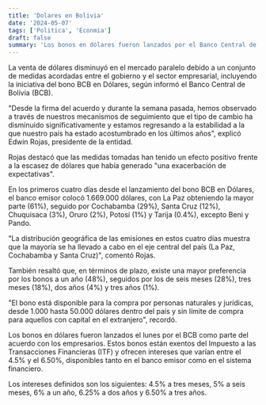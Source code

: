 ```yaml
---
title: 'Dolares en Bolivia'
date: '2024-05-07'
tags: ['Politica', 'Econmia']
draft: false
summary: 'Los bonos en dólares fueron lanzados por el Banco Central de Bolivia como parte del acuerdo al que llegó el Gobierno con los empresarios.'
---
```


La venta de dólares disminuyó en el mercado paralelo debido a un conjunto de medidas acordadas entre el gobierno y el sector empresarial, incluyendo la iniciativa del bono BCB en Dólares, según informó el Banco Central de Bolivia (BCB).

"Desde la firma del acuerdo y durante la semana pasada, hemos observado a través de nuestros mecanismos de seguimiento que el tipo de cambio ha disminuido significativamente y estamos regresando a la estabilidad a la que nuestro país ha estado acostumbrado en los últimos años", explicó Edwin Rojas, presidente de la entidad.

Rojas destacó que las medidas tomadas han tenido un efecto positivo frente a la escasez de dólares que había generado "una exacerbación de expectativas".

En los primeros cuatro días desde el lanzamiento del bono BCB en Dólares, el banco emisor colocó 1.669.000 dólares, con La Paz obteniendo la mayor parte (61%), seguido por Cochabamba (29%), Santa Cruz (12%), Chuquisaca (3%), Oruro (2%), Potosí (1%) y Tarija (0.4%), excepto Beni y Pando.

"La distribución geográfica de las emisiones en estos cuatro días muestra que la mayoría se ha llevado a cabo en el eje central del país (La Paz, Cochabamba y Santa Cruz)", comentó Rojas.

También resaltó que, en términos de plazo, existe una mayor preferencia por los bonos a un año (48%), seguidos por los de seis meses (28%), tres meses (18%), dos años (4%) y tres años (1%).

"El bono está disponible para la compra por personas naturales y jurídicas, desde 1.000 hasta 50.000 dólares dentro del país y sin límite de compra para aquellos con capital en el extranjero", recordó.

Los bonos en dólares fueron lanzados el lunes por el BCB como parte del acuerdo con los empresarios. Estos bonos están exentos del Impuesto a las Transacciones Financieras (ITF) y ofrecen intereses que varían entre el 4.5% y el 6.50%, disponibles tanto en el banco emisor como en el sistema financiero.

Los intereses definidos son los siguientes: 4.5% a tres meses, 5% a seis meses, 6% a un año, 6.25% a dos años y 6.50% a tres años.